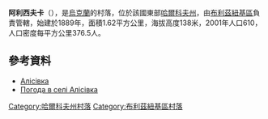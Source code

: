 {{coord|48|59|38|N|36|40|24|E|scale:100000_region:UA|display=title}}

'''阿利西夫卡'''（{{lang-uk|Алісівка}}），是[[烏克蘭|烏克蘭]]的村落，位於該國東部[[哈爾科夫州|哈爾科夫州]]，由[[布利茲紐基區|布利茲紐基區]]負責管轄，始建於1889年，面積1.62平方公里，海拔高度138米，2001年人口610，人口密度每平方公里376.5人。

==參考資料==
* [http://gska2.rada.gov.ua/pls/z7502/A005?rdat1=09.01.2009&rf7571=32239 Алісівка]{{dead link|date=2018年5月 |bot=InternetArchiveBot |fix-attempted=yes }}
* [http://weather.in.ua/ua/har'kovskaja/92 Погода в селі Алісівка]

{{DEFAULTSORT:Алісівка}}
[[Category:哈爾科夫州村落|Category:哈爾科夫州村落]]
[[Category:布利茲紐基區村落|Category:布利茲紐基區村落]]


{{Kharkiv-geo-stub}}